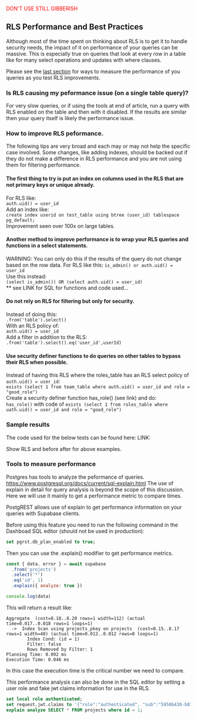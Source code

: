<span style="color:red">DON'T USE STILL GIBBERISH</span>


## RLS Performance and Best Practices

Although most of the time spent on thinking about RLS is to get it to handle security needs, the impact of it on performance
of your queries can be massive.
This is especially true on queries that look at every row in a table like for many select operations and updates with where clauses.

Please see the [last section](#tools-to-measure-performance) for ways to measure the performance of you queries as you test RLS improvements.

### Is RLS causing my peformance issue (on a single table query)?

For very slow queries, or if using the tools at end of article, run a query with RLS enabled on the table and then with it disabled.  If the results are similar then your query itself is likely the performance issue.

### How to improve RLS peformance.

The following tips are very broad and each may or may not help the specific case involved.  Some changes, like adding indexes, should be backed out if they do not make a difference in RLS performance and you are not using them for filtering performance.

#### The first thing to try is put an index on columns used in the RLS that are not primary keys or unique already.  
For RLS like:  
`auth.uid() = user_id`  
Add an index like:  
`create index userid on test_table using btree (user_id) tablespace pg_default;`  
Improvement seen over 100x on large tables.

#### Another method to improve performance is to wrap your RLS queries and functions in a select statements. 
WARNING:  You can only do this if the results of the query do not change based on the row data.
For RLS like this: 
`is_admin() or auth.uid() = user_id`  
Use this instead:  
`(select is_admin()) OR (select auth.uid() = user_id)`  
** see LINK for SQL for functions and code used...   

#### Do not rely on RLS for filtering but only for security.  
Instead of doing this:    
`.from('table').select()`     
With an RLS policy of:  
`auth.uid() = user_id`    
Add a filter in addition to the RLS:  
`.from('table').select().eq('user_id',userId)`

#### Use security definer functions to do queries on other tables to bypass their RLS when possible.    
Instead of having this RLS where the roles_table has an RLS select policy of `auth.uid() = user_id`:  
`exists (select 1 from team_table where auth.uid() = user_id and role = "good_role")`  
Create a security definer function has_role() (see link) and do:  
`has_role()` with code of `exists (select 1 from roles_table where uath.uid() = user_id and role = "good_role")`  

### Sample results

The code used for the below tests can be found here: LINK:

Show RLS and before after for above examples.


### Tools to measure performance

Postgres has tools to analyze the peformance of queries.  https://www.postgresql.org/docs/current/sql-explain.html
The use of explain in detail for query analysis is beyond the scope of this discussion.
Here we will use it mainly to get a performance metric to compare times.

PostgREST allows use of explain to get performance information on your queries with Supabase clients.

Before using this feature you need to run the following command in the Dashboad SQL editor (should not be used in production):
```sql
set pgrst.db_plan_enabled to true;
```
Then you can use the .explain() modifier to get performance metrics.
```js
const { data, error } = await supabase
  .from('projects')
  .select('*')
  .eq('id', 1)
  .explain({ analyze: true })

console.log(data)
```
This will return a result like:
```
Aggregate  (cost=8.18..8.20 rows=1 width=112) (actual time=0.017..0.018 rows=1 loops=1)
  ->  Index Scan using projects_pkey on projects  (cost=0.15..8.17 rows=1 width=40) (actual time=0.012..0.012 rows=0 loops=1)
        Index Cond: (id = 1)
        Filter: false
        Rows Removed by Filter: 1
Planning Time: 0.092 ms
Execution Time: 0.046 ms
```
In this case the execution time is the critical number we need to compare.

This performance analysis can also be done in the SQL editor by setting a user role and fake jwt claims information for use in the RLS.

```SQL
set local role authenticated;
set request.jwt.claims to '{"role":"authenticated", "sub":"5950b438-b07c-4012-8190-6ce79e4bd8e5"}';
explain analyze SELECT * FROM projects where id = 1;
```






